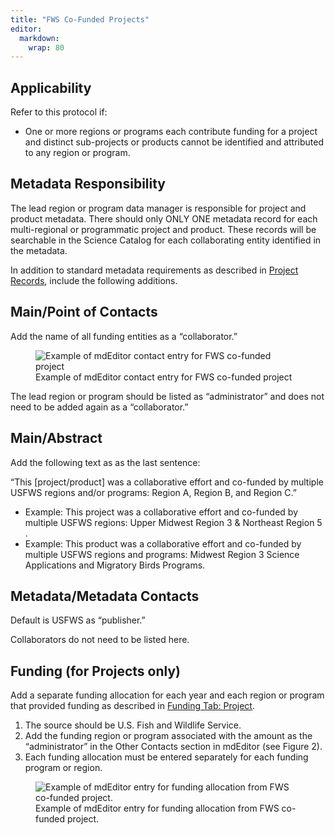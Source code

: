 ```yaml
---
title: "FWS Co-Funded Projects"
editor: 
  markdown: 
    wrap: 80
---
```


## Applicability

Refer to this protocol if:

-   One or more regions or programs each contribute funding for a project and
    distinct sub-projects or products cannot be identified and attributed to any
    region or program.

## Metadata Responsibility

The lead region or program data manager is responsible for project and product
metadata. There should only ONLY ONE metadata record for each multi-regional or
programmatic project and product. These records will be searchable in the
Science Catalog for each collaborating entity identified in the metadata.

In addition to standard metadata requirements as described in 
[Project Records](../project_records/project_records_overview.qmd), 
include the  following additions.

## Main/Point of Contacts

Add the name of all funding entities as a “collaborator.”

![Example of mdEditor contact entry for FWS co-funded project](../../assets/example_contact_entry_fws_cofunded_project.png)

::: {.callout-note}
The lead region or program should be listed as
“administrator” and does not need to be added again as a “collaborator.” 
:::

## Main/Abstract

Add the following text as as the last sentence:

"This \[project/product\] was a collaborative effort and co-funded by multiple
USFWS regions and/or programs: Region A, Region B, and Region C.”

-   Example: This project was a collaborative effort and co-funded by multiple
    USFWS regions: Upper Midwest Region 3 & Northeast Region 5 .
-   Example: This product was a collaborative effort and co-funded by multiple
    USFWS regions and programs: Midwest Region 3 Science Applications and
    Migratory Birds Programs.

## Metadata/Metadata Contacts

Default is USFWS as “publisher.”

Collaborators do not need to be listed here.

## Funding (for Projects only)

Add a separate funding allocation for each year and each region or program that
provided funding as described in 
[Funding Tab: Project](../project_records/funding_tab_project.qmd).

1.  The source should be U.S. Fish and Wildlife Service.
2.  Add the funding region or program associated with the amount as the
    “administrator” in the Other Contacts section in mdEditor (see Figure 2).
3.  Each funding allocation must be entered separately for each funding program
    or region.

![Example of mdEditor entry for funding allocation from FWS co-funded project.](../../assets/example_entry_funding_allocation_fws_cofunded_project.png)
